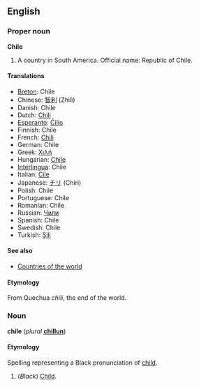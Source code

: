 ==English==
===Proper noun===
'''Chile'''

# A country in South America. Official name: Republic of Chile.

====Translations====
*[[Breton]]: Chile
*Chinese: [[智利]] (Zhìlì)
*Danish: Chile
*Dutch: [[Chili]]
*[[Esperanto]]: [[Ĉilio]]
*Finnish: Chile
*French: [[Chili]]
*German: Chile
*Greek: [[Χιλή]]
*Hungarian: [[Chile]]
*[[Interlingua]]: Chile
*Italian: [[Cile]]
*Japanese: [[チリ]] (Chiri)
*Polish: Chile
*Portuguese: Chile
*Romanian: Chile
*Russian: [[Чили]]
*Spanish: Chile
*Swedish: Chile
*Turkish: [[Şili]]

====See also====
*[[Countries of the world]]

====Etymology====
From Quechua ''chili'', the end of the world.

===Noun===
'''chile''' (''plural'' '''[[chillun]]''')

====Etymology====
Spelling representing a Black pronunciation of [[child]].

#(''Black'') [[Child]].